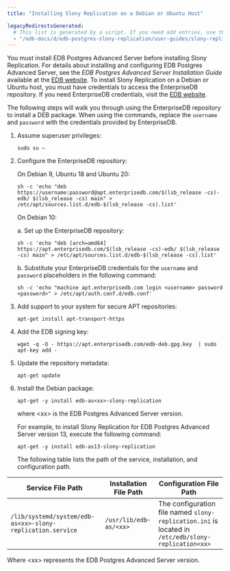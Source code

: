 ```yaml
---
title: "Installing Slony Replication on a Debian or Ubuntu Host"

legacyRedirectsGenerated:
  # This list is generated by a script. If you need add entries, use the `legacyRedirects` key.
  - "/edb-docs/d/edb-postgres-slony-replication/user-guides/slony-replication-guide/1.0/installing_slony_on_a_debian_or_ubuntu_host.html"
---
```


<div id="installing_a_deb_package_on_a_debian_or_ubuntu_host" class="registered_link"></div>

You must install EDB Postgres Advanced Server before installing Slony Replication. For details about installing and configuring EDB Postgres Advanced Server, see the *EDB Postgres Advanced Server Installation Guide* available at the [EDB website](/epas/latest/). To install Slony Replication on a Debian or Ubuntu host, you must have credentials to access the EnterpriseDB repository. If you need EnterpriseDB credentials, visit the [EDB website](https://www.enterprisedb.com/user).

The following steps will walk you through using the EnterpriseDB repository to install a DEB package. When using the commands, replace the `username` and `password` with the credentials provided by EnterpriseDB.

1.  Assume superuser privileges:

    ```text
    sudo su –
    ```

2.  Configure the EnterpriseDB repository:

    On Debian 9, Ubuntu 18 and Ubuntu 20:

    ```text
    sh -c 'echo "deb https://username:password@apt.enterprisedb.com/$(lsb_release -cs)-edb/ $(lsb_release -cs) main" > /etc/apt/sources.list.d/edb-$(lsb_release -cs).list'
    ```

    On Debian 10:

    a.  Set up the EnterpriseDB repository:

    ```text
    sh -c 'echo "deb [arch=amd64] https://apt.enterprisedb.com/$(lsb_release -cs)-edb/ $(lsb_release -cs) main" > /etc/apt/sources.list.d/edb-$(lsb_release -cs).list'
    ```

    b.  Substitute your EnterpriseDB credentials for the `username` and `password` placeholders in the following command:

    ```text
    sh -c 'echo "machine apt.enterprisedb.com login <username> password <password>" > /etc/apt/auth.conf.d/edb.conf'
    ```

3.  Add support to your system for secure APT repositories:

    ```text
    apt-get install apt-transport-https
    ```

4.  Add the EDB signing key:

    ```text
    wget -q -O - https://apt.enterprisedb.com/edb-deb.gpg.key  | sudo apt-key add -
    ```

5.  Update the repository metadata:

    ```text
    apt-get update
    ```

6.  Install the Debian package:

    ```text
    apt-get -y install edb-as<xx>-slony-replication
    ```

    where &lt;xx> is the EDB Postgres Advanced Server version.

    For example, to install Slony Replication for EDB Postgres Advanced Server version 13, execute the following command:

    ```text
    apt-get -y install edb-as13-slony-replication
    ```

    The following table lists the path of the service, installation, and configuration path.

| **Service File Path**                                      | **Installation File Path** | **Configuration File Path**                                                                         |
| ---------------------------------------------------------- | -------------------------- | --------------------------------------------------------------------------------------------------- |
| `/lib/systemd/system/edb-as<xx>-slony-replication.service` | `/usr/lib/edb-as/<xx>`     | The configuration file named `slony-replication.ini` is located in `/etc/edb/slony-replication<xx>` |

Where &lt;xx> represents the EDB Postgres Advanced Server version.
